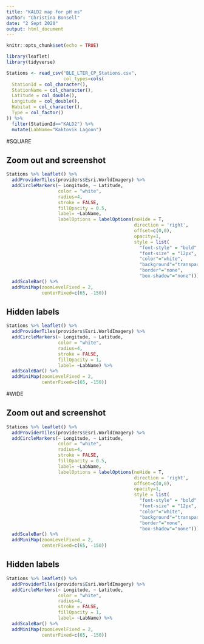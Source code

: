 ```yaml
---
title: "KALD2 map for pH ms"
author: "Christina Bonsell"
date: "2 Sept 2020"
output: html_document
---
```


```r
knitr::opts_chunk$set(echo = TRUE)
```

```r
library(leaflet)
library(tidyverse)
```

```r
Stations <- read_csv("BLE_LTER_CP_Stations.csv", 
                     col_types=cols(
  StationId = col_character(),
  StationName = col_character(),
  Latitude = col_double(),
  Longitude = col_double(),
  Habitat = col_character(),
  Type = col_factor()
)) %>% 
  filter(StationId=="KALD2") %>% 
  mutate(LabName="Kaktovik Lagoon")

```

#SQUARE

## Zoom out and screenshot
```r

Stations %>% leaflet() %>% 
  addProviderTiles(providers$Esri.WorldImagery) %>% 
  addCircleMarkers(~ Longitude, ~ Latitude, 
                   color = "white",
                   radius=4,
                   stroke = FALSE, 
                   fillOpacity = 0.5,
                   label= ~LabName,
                   labelOptions = labelOptions(noHide = T,
                                               direction = 'right',
                                               offset=c(0,0),
                                               opacity=1,
                                               style = list(
                                                 "font-style" = "bold",
                                                 "font-size" = "12px",
                                                 "color"="white",
                                                 "background"="transparent",
                                                 "border"="none",
                                                 "box-shadow"="none"))) %>% 
  addScaleBar() %>% 
  addMiniMap(zoomLevelFixed = 2, 
             centerFixed=c(65, -150))


```

## Hidden labels
```r

Stations %>% leaflet() %>% 
  addProviderTiles(providers$Esri.WorldImagery) %>% 
  addCircleMarkers(~ Longitude, ~ Latitude, 
                   color = "white",
                   radius=4,
                   stroke = FALSE, 
                   fillOpacity = 1,
                   label= ~LabName) %>% 
  addScaleBar() %>% 
  addMiniMap(zoomLevelFixed = 2, 
             centerFixed=c(65, -150))


```

#WIDE

## Zoom out and screenshot
```r

Stations %>% leaflet() %>% 
  addProviderTiles(providers$Esri.WorldImagery) %>% 
  addCircleMarkers(~ Longitude, ~ Latitude, 
                   color = "white",
                   radius=4,
                   stroke = FALSE, 
                   fillOpacity = 0.5,
                   label= ~LabName,
                   labelOptions = labelOptions(noHide = T,
                                               direction = 'right',
                                               offset=c(0,0),
                                               opacity=1,
                                               style = list(
                                                 "font-style" = "bold",
                                                 "font-size" = "12px",
                                                 "color"="white",
                                                 "background"="transparent",
                                                 "border"="none",
                                                 "box-shadow"="none"))) %>% 
  addScaleBar() %>% 
  addMiniMap(zoomLevelFixed = 2, 
             centerFixed=c(65, -150))


```

## Hidden labels
```r

Stations %>% leaflet() %>% 
  addProviderTiles(providers$Esri.WorldImagery) %>% 
  addCircleMarkers(~ Longitude, ~ Latitude, 
                   color = "white",
                   radius=4,
                   stroke = FALSE, 
                   fillOpacity = 1,
                   label= ~LabName) %>% 
  addScaleBar() %>% 
  addMiniMap(zoomLevelFixed = 2, 
             centerFixed=c(65, -150))


```
